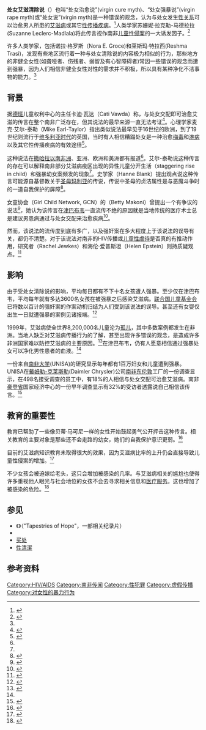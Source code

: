 '''处女艾滋清除说'''（{{lang-en|'''virgin cleansing myth'''}}）也叫“处女治愈说”(virgin cure myth)、“处女强暴说”(virgin rape myth)或“处女说”(virgin myth)是一种错误的观念，认为与处女发生[[性关系|性关系]]可以治愈男人所患的[[艾滋病|艾滋病]]或其它[[性传播疾病|性传播疾病]]。<ref name="Groce & Trasi 2004">{{Cite journal |title=Rape of individuals with disability: AIDS and the folk belief of virgin cleansing |journal=''[[The_Lancet|The Lancet]]'' |volume=363 |issue=9422 |year=2004 |pages=1663–1664 |author=Groce, Nora E. |author2=Trasi, Reshma |url=http://www.sciencedirect.com/science/article/pii/S0140673604162880 |accessdate=2011-12-29 |doi=10.1016/S0140-6736(04)16288-0 |pmid=15158626 |archive-date=2020-05-17 |archive-url=https://web.archive.org/web/20200517155619/https://www.sciencedirect.com/science/article/pii/S0140673604162880 |dead-url=no }}</ref>人类学家苏姗妮·拉克勒-马德拉拉(Suzanne Leclerc-Madlala)将此传言视作南非[[兒童性虐待|儿童性侵案]]的一大诱发因子。<ref name="Leclerc-Madlala 2002">{{Cite journal |title=On The Virgin Cleansing Myth: Gendered Bodies, AIDS and Ethnomedicine |journal=''African Journal of AIDS Research'' |volume=1 |issue=2 |year=2002 |pages=87–95 |author=Leclerc-Madlala, Suzanne |url=http://scnc.ukzn.ac.za/doc/Health/Aids/LeclercMadlala-S_Virgin_cleansing_myth_HIV-AIDS_ethnomedicine.pdf |accessdate=2011-12-29 |doi=10.2989/16085906.2002.9626548 |archive-date=2012-04-15 |archive-url=https://web.archive.org/web/20120415032223/http://scnc.ukzn.ac.za/doc/Health/Aids/LeclercMadlala-S_Virgin_cleansing_myth_HIV-AIDS_ethnomedicine.pdf |dead-url=no }}</ref>

许多人类学家，包括诺拉·格罗斯（Nora E. Groce)和莱斯玛·特拉西(Reshma Trasi)，发现有些地区流行着一种与处女清除说的内容极为相似的行为，那些地方的非健全女性(如聋哑者、伤残者、弱智及有心智障碍者)常因一些错误的观念而遭到强暴，因为人们相信非健全女性对性的需求并不积极，所以具有某种净化不洁事物的能力。<ref name="Groce & Trasi 2004" />

== 背景 ==
据[[德班|德班]]儿童权利中心的主任卡迪·瓦达（Cati Vawda）称，与处女交配即可治愈艾滋的传言在整个南非广泛存在，但其说法的最早来源一直无法考证<ref>{{cite news |url=http://www.telegraph.co.uk/news/worldnews/africaandindianocean/southafrica/1362134/South-African-men-rape-babies-as-cure-for-Aids.html |title=South African men rape babies as 'cure' for Aids |newspaper=[[每日电讯报|每日电讯报]] |date=November 11, 2001 |accessdate=2014-08-19 |archive-date=2021-02-03 |archive-url=https://web.archive.org/web/20210203172444/https://www.telegraph.co.uk/news/worldnews/africaandindianocean/southafrica/1362134/South-African-men-rape-babies-as-cure-for-Aids.html |dead-url=no }}</ref>。心理学家麦克·艾尔-泰勒（Mike Earl-Taylor）指出类似说法最早见于16世纪的欧洲，到了19世纪则流行于[[维多利亚时代|维多利亚时代]]的英国，当时有人相信糟蹋处女是一种治愈[[梅毒|梅毒]]和[[淋病|淋病]]以及其它性传播疾病的有效途径<ref name="Earl-Taylor 2003">{{Cite journal|title=HIV/AIDS, the stats, the virgin cure and infant rape |journal=''Science in Africa: Africa's First On-Line Science Magazine'' |year=2002 |author=Earl-Taylor, Mike |url=http://www.scienceinafrica.co.za/2002/april/virgin.htm |accessdate=2011-12-31 |deadurl=yes |archiveurl=https://web.archive.org/web/20120115094218/http://www.scienceinafrica.co.za/2002/april/virgin.htm |archivedate=2012-01-15 }}</ref>。

这种说法在[[撒哈拉以南非洲|撒哈拉以南非洲]]、亚洲、欧洲和美洲都有报道<ref name="Groce & Trasi 2004" />。艾尔-泰勒说这种传言的存在可以解释南非部分艾滋病疫区出现的异性儿童分开生活（staggering rise in child）和强暴幼女案频发的现象<ref name="Earl-Taylor 2003" />。史学家{{le|汉妮·布拉克|Hanne Blank}}（Hanne Blank）提出观点说这种传言可能源自基督教关于[[圣母玛利亚|圣母玛利亚]]的传说，传说中圣母的贞洁属性是与恶魔斗争时的一道自我保护的屏障<ref name="Blank 2007">{{Cite book |title=Virgin: The Untouched History |url=https://archive.org/details/virginuntouchedh00blan |author=Blank, Hanne |year=2007 |publisher=Bloomsbury USA | location=New York |isbn=978-1-59691-010-2}}</ref>。

女童协会（Girl Child Network, GCN）的{{le|贝蒂·马可尼|Betty Makoni}}（Betty Makoni）曾提出一个有争议的说法<ref>{{cite web|url=http://www.zimbabweonlinepress.com/index.php?news=155|dead-url=yes|title=|website=zimbabweonlinepress.com|language=|date=|access-date=2014-08-19|archive-url=https://web.archive.org/web/20140429045806/http://www.zimbabweonlinepress.com/index.php?news=155|archive-date=2014-04-29}}</ref>，她认为该传言在[[津巴布韦|津巴布韦]]一直流传不绝的原因就是当地传统的医疗术士总是建议男患病通过与处女交配来治愈疾病<ref name="Vickers 2006">{{Cite news |title=Staging sex myths to save Zimbabwe's girls |author=Vickers, Steve |publisher=BBC |url=http://news.bbc.co.uk/2/hi/africa/6076758.stm |date=2006-10-24 |accessdate=2011-12-31 |archive-date=2020-12-04 |archive-url=https://web.archive.org/web/20201204020657/http://news.bbc.co.uk/2/hi/africa/6076758.stm |dead-url=no }}</ref>。

然而，该说法的流传度到底有多广，以及强奸案在多大程度上于该说法的误导有关，都仍不清楚。对于该说法对南非的HIV传播或[[儿童性虐待|儿童性虐待]]是否真的有推动作用，研究者{{le|瑞秋·朱克斯|Rachel Jewkes}}（Rachel Jewkes）和海伦·爱普斯坦（Helen Epstein）则持质疑观点。<ref>{{cite journal |url=http://www.thelancet.com/journals/lancet/article/PIIS0140-6736(09)61858-4/fulltext |title=The myth of the virgin rape myth |publisher=''The Lancet'' |volume=374 |issue=9699 |page=1419 |date=2009-10-24 |accessdate=2013-09-21 |quote="In the current South African case, this claim is predicated on racist assumptions about the amorality of African men..." |journal= |archive-date=2020-07-22 |archive-url=https://web.archive.org/web/20200722065856/https://www.thelancet.com/journals/lancet/article/PIIS0140-6736%2809%2961858-4/fulltext |dead-url=no }}</ref>

== 影响 ==
由于受处女清除说的影响，平均每日都有不下十名女孩遭人强暴。至少仅在津巴布韦，平均每年就有多达3600名女孩在被强暴之后感染艾滋病。[[联合国儿童基金会|联合国儿童基金会]]已将数以百计的强奸案的作案动机归结为人们受到该说法的误导。甚至还有女婴仅出生一日就遭强暴的案例见诸报端。<ref name="CNN 2009">{{Cite news|title=Child rape survivor saves 'virgin myth' victims |author=CNN |publisher=CNN |url=http://articles.cnn.com/2009-06-04/living/cnnheroes.betty.makoni_1_young-girls-raped-youngest-girl?_s=PM:LIVING |date=2009-10-01 |accessdate=2011-12-31 |deadurl=yes |archiveurl=https://web.archive.org/web/20120127030305/http://articles.cnn.com/2009-06-04/living/cnnheroes.betty.makoni_1_young-girls-raped-youngest-girl?_s=PM%3ALIVING |archivedate=2012-01-27}}</ref>

1999年，艾滋病使全世界8,200,000名儿童沦为[[孤儿|孤儿]]，其中多数案例都发生在非洲。当地人缺乏对艾滋病传播行为的了解，甚至出现许多错误的观念，是造成许多非洲国家难以防控艾滋病的主要原因。<ref name="Connor 1999">{{Cite news |title=Focus AIDS: The myth that sex with a virgin can cure HIV |author=Connor, Steve |newspaper=''The Independent'' |url=http://www.independent.co.uk/life-style/focus-aids-the-myth-that-sex-with-a-virgin-can-cure-hiv-1116662.html |location=London |date=1999-09-05 |accessdate=2011-12-31 |archive-date=2020-05-17 |archive-url=https://web.archive.org/web/20200517155658/https://www.independent.co.uk/life-style/focus-aids-the-myth-that-sex-with-a-virgin-can-cure-hiv-1116662.html |dead-url=no }}</ref>在津巴布韦，仍有人愿意相信通过强暴处女可以净化男性患者的血液。<ref name="Vickers 2006" />

一份来自[[南非大学|南非大学]](UNISA)的研究显示每年都有1百万妇女和儿童遭到强暴。UNISA在[[戴姆勒|戴姆勒-克莱斯勒]](Daimler Chrysler)公司[[东伦敦_(南非)|南非东伦敦]]工厂的一份调查显示，在498名接受调查的员工中，有18%的人相信与处女交配可治愈艾滋病。南非[[豪登省|豪登省]]国家经济中心的一份早年调查显示有32%的受访者透露说自己相信该传言。<ref name="IRIN 2002">{{Cite news |title=SOUTH AFRICA: Focus on the virgin myth and HIV/AIDS |author= |year=2002 |website=IRIN |url=http://www.irinnews.org/report.aspx?reportid=39838 |accessdate=2011-12-30 |archive-date=2011-03-19 |archive-url=https://web.archive.org/web/20110319235833/http://www.irinnews.org/report.aspx?reportid=39838 |dead-url=no }}</ref>

== 教育的重要性 ==
教育已帮助了一些像贝蒂·马可尼一样的女性开始鼓起勇气公开抨击这种传言。相关教育的主要对象是那些还不会走路的幼女，她们的自我保护意识更弱。<ref name="Mullins 2009">{{Cite news |url=http://www.digitaljournal.com/article/273698 |title='Virgin Myth' Behind Zimbabwe Child Rapes |author=Mullins, K.J. |year=2009 |website=''Digital Journal'' |accessdate=2011-12-31 |archive-date=2021-02-24 |archive-url=https://web.archive.org/web/20210224214358/http://www.digitaljournal.com/article/273698 |dead-url=no }}</ref>

目前的艾滋病知识教育未取得很大的效果，因为艾滋病比率的上升仍会直接导致儿童性侵案的增加。<ref name="Stein 2009">{{Cite news |title=Silver Linings: One Woman Takes On The 'Virgin Myth.' Many Others Perpetuate It |author=Stein, Sadie |year=2009 |publisher=Jezebel |url=http://jezebel.com/5283195/silver-linings-one-woman-takes-on-the-virgin-myth-many-others-perpetuate-it |accessdate=2011-12-31 |archive-date=2016-03-04 |archive-url=https://web.archive.org/web/20160304084204/http://jezebel.com/5283195/silver-linings-one-woman-takes-on-the-virgin-myth-many-others-perpetuate-it |dead-url=no }}</ref>

不少女孩会被迫嫁给老头，这只会增加被感染的几率。与艾滋病相关的尴尬也使得许多重视他人眼光与社会地位的女孩不会去寻求相关信息和[[医疗卫生|医疗服务]]。这也增加了被感染的危险。<ref name="UNICEF 2003">{{Cite report |title=Faith-Motivated Actions on HIV/AIDS Prevention and Care for Children and Young People in South Asia: A Regional Overview |author=UNICEF Regional Office for South Asia |date=2003 |publisher=UNICEF |url=http://www.unicef.org/rosa/Faith.pdf |accessdate=2011-12-31 |archive-url=https://web.archive.org/web/20121017210410/http://www.unicef.org/rosa/Faith.pdf |archive-date=2012-10-17 |dead-url=yes }}</ref>

== 参见 ==
* 《{{le|希望的挂毯|Tapestries of Hope}}》（"Tapestries of Hope"，一部相关纪录片）
* {{link-en|南非性暴力|Sexual violence in South Africa}}
* [[买处|买处]]
* [[性清潔|性清潔]]

== 参考资料 ==
{{Reflist}}

{{DEFAULTSORT:virgin cleansing myth}}
[[Category:HIV/AIDS|Category:HIV/AIDS]]
[[Category:南非传闻|Category:南非传闻]]
[[Category:性犯罪|Category:性犯罪]]
[[Category:虚假传播|Category:虚假传播]]
[[Category:对女性的暴力行为|Category:对女性的暴力行为]]